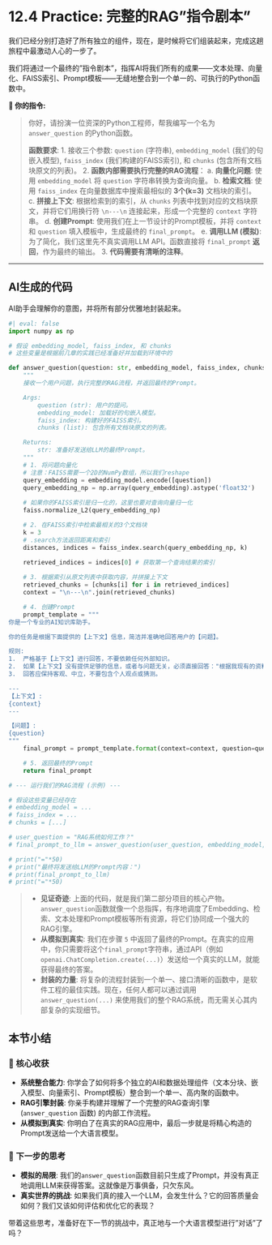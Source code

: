 # 12.4 Practice: 完整的RAG"指令剧本"

我们已经分别打造好了所有独立的组件，现在，是时候将它们组装起来，完成这趟旅程中最激动人心的一步了。

我们将通过一个最终的"指令剧本"，指挥AI将我们所有的成果——文本处理、向量化、FAISS索引、Prompt模板——无缝地整合到一个单一的、可执行的Python函数中。

::: {.callout-note title="最终指令：组装RAG问答函数" icon="fas-cogs"}

**👤 你的指令:**

> 你好，请扮演一位资深的Python工程师，帮我编写一个名为 `answer_question` 的Python函数。
>
> **函数要求**:
> 1.  接收三个参数: `question` (字符串), `embedding_model` (我们的句嵌入模型), `faiss_index` (我们构建的FAISS索引), 和 `chunks` (包含所有文档块原文的列表)。
> 2.  **函数内部需要执行完整的RAG流程**：
>     a.  **向量化问题**: 使用 `embedding_model` 将 `question` 字符串转换为查询向量。
>     b.  **检索文档**: 使用 `faiss_index` 在向量数据库中搜索最相似的 **3个(k=3)** 文档块的索引。
>     c.  **拼接上下文**: 根据检索到的索引，从 `chunks` 列表中找到对应的文档块原文，并将它们用换行符 `\n---\n` 连接起来，形成一个完整的 `context` 字符串。
>     d.  **创建Prompt**: 使用我们在上一节设计的Prompt模板，并将 `context` 和 `question` 填入模板中，生成最终的 `final_prompt`。
>     e.  **调用LLM (模拟)**: 为了简化，我们这里先不真实调用LLM API。函数直接将 `final_prompt` **返回**，作为最终的输出。
> 3.  **代码需要有清晰的注释**。

:::

---

## AI生成的代码

AI助手会理解你的意图，并将所有部分优雅地封装起来。

```python
#| eval: false
import numpy as np

# 假设 embedding_model, faiss_index, 和 chunks
# 这些变量是根据前几章的实践已经准备好并加载到环境中的

def answer_question(question: str, embedding_model, faiss_index, chunks: list):
    """
    接收一个用户问题，执行完整的RAG流程，并返回最终的Prompt。

    Args:
        question (str): 用户的提问。
        embedding_model: 加载好的句嵌入模型。
        faiss_index: 构建好的FAISS索引。
        chunks (list): 包含所有文档块原文的列表。

    Returns:
        str: 准备好发送给LLM的最终Prompt。
    """
    # 1. 将问题向量化
    # 注意：FAISS需要一个2D的NumPy数组，所以我们reshape
    query_embedding = embedding_model.encode([question])
    query_embedding_np = np.array(query_embedding).astype('float32')
    
    # 如果你的FAISS索引是归一化的，这里也要对查询向量归一化
    faiss.normalize_L2(query_embedding_np)

    # 2. 在FAISS索引中检索最相关的3个文档块
    k = 3
    # .search方法返回距离和索引
    distances, indices = faiss_index.search(query_embedding_np, k)
    
    retrieved_indices = indices[0] # 获取第一个查询结果的索引

    # 3. 根据索引从原文列表中获取内容，并拼接上下文
    retrieved_chunks = [chunks[i] for i in retrieved_indices]
    context = "\n---\n".join(retrieved_chunks)

    # 4. 创建Prompt
    prompt_template = """
你是一个专业的AI知识库助手。

你的任务是根据下面提供的【上下文】信息，简洁并准确地回答用户的【问题】。

规则:
1.  严格基于【上下文】进行回答，不要依赖任何外部知识。
2.  如果【上下文】没有提供足够的信息，或者与问题无关，必须直接回答："根据我现有的资料，无法回答这个问题。"
3.  回答应保持客观、中立，不要包含个人观点或猜测。

---
【上下文】:
{context}
---

【问题】:
{question}
"""
    final_prompt = prompt_template.format(context=context, question=question)

    # 5. 返回最终的Prompt
    return final_prompt

# --- 运行我们的RAG流程 (示例) ---

# 假设这些变量已经存在
# embedding_model = ...
# faiss_index = ...
# chunks = [...]

# user_question = "RAG系统如何工作？"
# final_prompt_to_llm = answer_question(user_question, embedding_model, faiss_index, chunks)

# print("="*50)
# print("最终将发送给LLM的Prompt内容：")
# print(final_prompt_to_llm)
# print("="*50)

```

::: {.callout-note title="里程碑：一个完整的RAG引擎"}
>
> *   **见证奇迹**: 上面的代码，就是我们第二部分项目的核心产物。`answer_question`函数就像一个总指挥，有序地调度了Embedding、检索、文本处理和Prompt模板等所有资源，将它们协同成一个强大的RAG引擎。
> *   **从模拟到真实**: 我们在步骤 `5` 中返回了最终的Prompt。在真实的应用中，你只需要将这个`final_prompt`字符串，通过API（例如 `openai.ChatCompletion.create(...)`）发送给一个真实的LLM，就能获得最终的答案。
> *   **封装的力量**: 将复杂的流程封装到一个单一、接口清晰的函数中，是软件工程的最佳实践。现在，任何人都可以通过调用 `answer_question(...)` 来使用我们的整个RAG系统，而无需关心其内部复杂的实现细节。
:::

## 本节小结

### 🎯 核心收获
- **系统整合能力**: 你学会了如何将多个独立的AI和数据处理组件（文本分块、嵌入模型、向量索引、Prompt模板）整合到一个单一、高内聚的函数中。
- **RAG引擎封装**: 你亲手构建并理解了一个完整的RAG查询引擎 (`answer_question` 函数) 的内部工作流程。
- **从模拟到真实**: 你明白了在真实的RAG应用中，最后一步就是将精心构造的Prompt发送给一个大语言模型。

### 🤔 下一步的思考
- **模拟的局限**: 我们的`answer_question`函数目前只生成了Prompt，并没有真正地调用LLM来获得答案。这就像是万事俱备，只欠东风。
- **真实世界的挑战**: 如果我们真的接入一个LLM，会发生什么？它的回答质量会如何？我们又该如何评估和优化它的表现？

带着这些思考，准备好在下一节的挑战中，真正地与一个大语言模型进行"对话"了吗？
